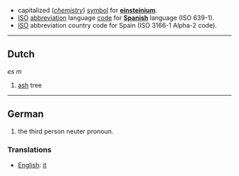 * capitalized (''[[chemistry]]'') [[symbol]] for '''[[einsteinium]]'''.
*[[ISO]] [[abbreviation]] language [[code]] for '''[[Spanish]]''' language (ISO 639-1).
*[[ISO]] abbreviation country code for Spain (ISO 3166-1 Alpha-2 code). 

----
==Dutch==
''es'' ''m''

#[[ash]] tree

----
==German==
#the third person neuter pronoun.

===Translations===
*[[English]]: [[it]]